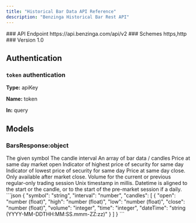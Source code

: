 ```yaml
---
title: "Historical Bar Data API Reference"
description: "Benzinga Historical Bar Rest API"
---
```


<Info>
### API Endpoint
https://api.benzinga.com/api/v2
### Schemes
https,http
### Version
1.0
</Info>

## Authentication 

### `token` authentication

**Type:** apiKey

**Name:** token

**In:** query


## Models
### BarsResponse:object

<ResponseField name="symbol" type="string">
The given symbol
</ResponseField>

<ResponseField name="interval" type="number">
The candle interval
</ResponseField>

<ResponseField name="candles" type="object[]">
An array of bar data / candles
</ResponseField>

<ResponseField name="candles[].open" type="number(float)">
Price at same day market open
</ResponseField>

<ResponseField name="candles[].high" type="number(float)">
Indicator of highest price of security for same day
</ResponseField>

<ResponseField name="candles[].low" type="number(float)">
Indicator of lowest price of security for same day
</ResponseField>

<ResponseField name="candles[].close" type="number(float)">
Price at same day close. Only available after market close.
</ResponseField>

<ResponseField name="candles[].volume" type="integer">
Volume for the current or previous regular-only trading session
</ResponseField>

<ResponseField name="candles[].time" type="integer">
Unix timestamp in millis.
</ResponseField>

<ResponseField name="candles[].dateTime" type="string (YYYY-MM-DDTHH:MM:SS.mmm-ZZ:zz)">
Datetime is aligned to the start or the candle, or to the start of the pre-market session if a daily.
</ResponseField>

<Accordion title="Structure (JSON)">
```json
{
  "symbol": "string",
  "interval": "number",
  "candles": [
    {
      "open": "number (float)",
      "high": "number (float)",
      "low": "number (float)",
      "close": "number (float)",
      "volume": "integer",
      "time": "integer",
      "dateTime": "string (YYYY-MM-DDTHH:MM:SS.mmm-ZZ:zz)"
    }
  ]
}
```
</Accordion>

